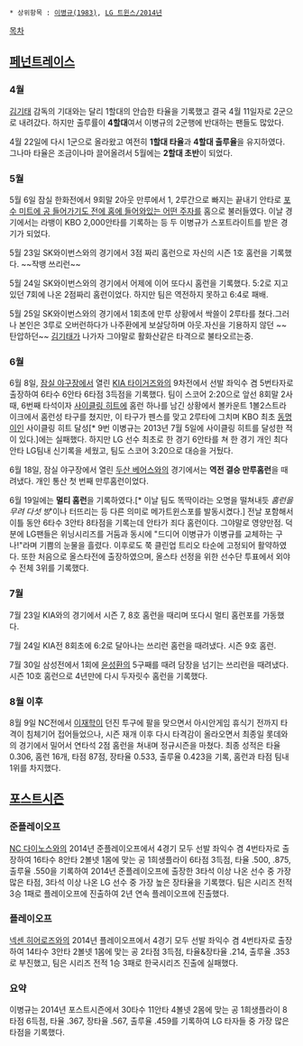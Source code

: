  * 상위항목 : [[이병규(1983)]], [[LG 트윈스/2014년]]

[[목차]]
== [[페넌트레이스]] ==
=== 4월 ===
[[김기태(1969년생)|김기태]] 감독의 기대와는 달리 1할대의 안습한 타율을 기록했고 결국 4월 11일자로 2군으로 내려갔다. 하지만 출루률이 '''4할대'''여서 이병규의 2군행에 반대하는 팬들도 많았다.

4월 22일에 다시 1군으로 올라왔고 여전히 '''1할대 타율'''과 '''4할대 출루율'''을 유지하였다. 그나마 타율은 조금이나마 끌어올려서 5월에는 '''2할대 초반'''이 되었다.

=== 5월 ===
5월 6일 잠실 한화전에서 9회말 2아웃 만루에서 1, 2루간으로 빠지는 끝내기 안타로 [[박용근|포수 미트에 공 들어가기도 전에 홈에 들어와있는 어떤 주자]]를 홈으로 불러들였다. 이날 경기에서는 라뱅이 KBO 2,000안타를 기록하는 등 두 이병규가 스포트라이트를 받은 경기가 되었다.

5월 23일 SK와이번스와의 경기에서 3점 짜리 홈런으로 자신의 시즌 1호 홈런을 기록했다. ~~작뱅 쓰리런~~

5월 24일 SK와이번스와의 경기에서 어제에 이어 또다시 홈런을 기록했다. 5:2로 지고 있던 7회에 나온 2점짜리 홈런이었다. 하지만 팀은 역전하지 못하고 6:4로 패배.

5월 25일 SK와이번스와의 경기에서 1회초에 만루 상황에서 싹쓸이 2루타를 쳤다.그러나 본인은 3루로 오버런하다가 나주환에게 보살당하며 아웃.자신을 기용하지 않던 ~~탄압하던~~ [[김기태(1969년생)|김기태]]가 나가자 그야말로 활화산같은 타격으로 불타오르는중.

=== 6월 ===
6월 8일, [[잠실 야구장]]에서 열린 [[KIA 타이거즈]]와의 9차전에서 선발 좌익수 겸 5번타자로 출장하여 6타수 6안타 6타점 3득점을 기록했다. 팀이 스코어 2:20으로 앞선 8회말 2사 때, 6번째 타석이자 [[사이클링 히트]]에 홈런 하나를 남긴 상황에서 볼카운트 1볼2스트라이크에서 홈런성 타구를 쳤지만, 이 타구가 펜스를 맞고 2루타에 그치며 KBO 최초 [[동명이인]] 사이클링 히트 달성[* 9번 이병규는 2013년 7월 5일에 사이클링 히트를 달성한 적이 있다.]에는 실패했다. 하지만 LG 선수 최초로 한 경기 6안타를 쳐 한 경기 개인 최다안타 LG팀내 신기록을 세웠고, 팀도 스코어 3:20으로 대승을 거뒀다.

6월 18일, 잠실 야구장에서 열린 [[두산 베어스]]와의 경기에서는 '''역전 결승 만루홈런'''을 때려냈다. 개인 통산 첫 번째 만루홈런이었다.

6월 19일에는 '''멀티 홈런'''을 기록하였다.[* 이날 팀도 똑딱이라는 오명을 떨쳐내듯 ''홈런을 무려 다섯 방'''이나 터뜨리는 등 다른 의미로 메가트윈스포를 발동시켰다.] 전날 포함해서 이틀 동안 6타수 3안타 8타점을 기록는데 안타가 죄다 홈런이다. 그야말로 영양만점. 덕분에 LG팬들은 위닝시리즈를 거둠과 동시에 "드디어 이병규가 이병규를 교체하는 구나!"라며 기쁨의 눈물을 흘렸다. 이후로도 쭉 클린업 트리오 타순에 고정되어 활약하였다. 또한 처음으로 올스타전에 출장하였으며, 올스타 선정을 위한 선수단 투표에서 외야수 전체 3위를 기록했다.

=== 7월 ===
7월 23일 KIA와의 경기에서 시즌 7, 8호 홈런을 때리며 또다시 멀티 홈런포를 가동했다.

7월 24일 KIA전 8회초에 6:2로 달아나는 쓰리런 홈런을 때려냈다. 시즌 9호 홈런.

7월 30일 삼성전에서 1회에 [[윤성환]]의 5구째를 때려 담장을 넘기는 쓰리런을 때려냈다. 시즌 10호 홈런으로 4년만에 다시 두자릿수 홈런을 기록했다.

=== 8월 이후 ===
8월 9일 NC전에서 [[이재학]]이 던진 투구에 팔을 맞으면서 아시안게임 휴식기 전까지 타격이 침체기어 접어들었으나, 시즌 재개 이후 다시 타격감이 올라오면서 최종일 롯데와의 경기에서 밀어서 연타석 2점 홈런을 쳐내며 정규시즌을 마쳤다. 최종 성적은 타율 0.306, 홈런 16개, 타점 87점, 장타율 0.533, 출루율 0.423을 기록, 홈런과 타점 팀내 1위를 차지했다.

== [[한국프로야구/2014년 포스트시즌|포스트시즌]] ==
=== 준플레이오프 ===
[[NC 다이노스]]와의 2014년 준플레이오프에서 4경기 모두 선발 좌익수 겸 4번타자로 출장하여 16타수 8안타 2볼넷 1몸에 맞는 공 1희생플라이 6타점 3득점, 타율 .500, .875, 출루율 .550을 기록하여 2014년 준플레이오프에 출장한 3타석 이상 나온 선수 중 가장 많은 타점, 3타석 이상 나온 LG 선수 중 가장 높은 장타율을 기록했다. 팀은 시리즈 전적 3승 1패로 플레이오프에 진출하여 2년 연속 플레이오프에 진출했다.

=== 플레이오프 ===
[[넥센 히어로즈]]와의 2014년 플레이오프에서 4경기 모두 선발 좌익수 겸 4번타자로 출장하여 14타수 3안타 2볼넷 1몸에 맞는 공 2타점 3득점, 타율&장타율 .214, 출루율 .353로 부진했고, 팀은 시리즈 전적 1승 3패로 한국시리즈 진출에 실패했다.

=== 요약 ===
이병규는 2014년 포스트시즌에서 30타수 11안타 4볼넷 2몸에 맞는 공 1희생플라이 8타점 6득점, 타율 .367, 장타율 .567, 출루율 .459를 기록하여 LG 타자들 중 가장 많은 타점을 기록했다.
